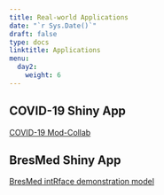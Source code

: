 ---
title: Real-world Applications
date: "`r Sys.Date()`"
draft: false
type: docs
linktitle: Applications
menu:
  day2:
    weight: 6
---

## COVID-19 Shiny App

[COVID-19 Mod-Collab](https://www.covid-19-mc.ca/interactive-models)

## BresMed Shiny App

[BresMed intRface demonstration model](https://bresmed-intrface-hypothetical-car-t-model.shinyapps.io/IntRface_Model-PharmacoEconomics/)

<!-- ## OpenTree -->

<!-- [Download OpenTree](../../../rmds/cdc_2020_hse.zip) -->


